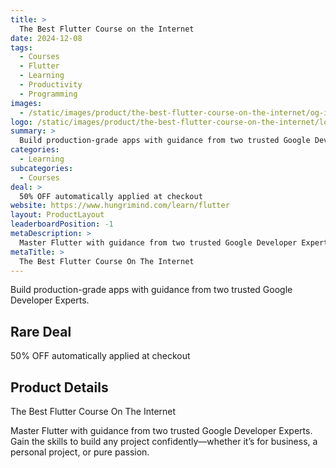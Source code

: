 ```yaml
---
title: >
  The Best Flutter Course on the Internet
date: 2024-12-08
tags:
  - Courses
  - Flutter
  - Learning
  - Productivity
  - Programming
images:
  - /static/images/product/the-best-flutter-course-on-the-internet/og-image.png
logo: /static/images/product/the-best-flutter-course-on-the-internet/logo.png
summary: >
  Build production-grade apps with guidance from two trusted Google Developer Experts.
categories:
  - Learning
subcategories:
  - Courses
deal: >
  50% OFF automatically applied at checkout
website: https://www.hungrimind.com/learn/flutter
layout: ProductLayout
leaderboardPosition: -1
metaDescription: >
  Master Flutter with guidance from two trusted Google Developer Experts. Gain the skills to build any project confidently—whether it’s for business, a personal project, or pure passion.
metaTitle: >
  The Best Flutter Course On The Internet
---
```

Build production-grade apps with guidance from two trusted Google Developer Experts.

## Rare Deal

50% OFF automatically applied at checkout

## Product Details

The Best Flutter Course On The Internet

Master Flutter with guidance from two trusted Google Developer Experts. Gain the skills to build any project confidently—whether it’s for business, a personal project, or pure passion.
